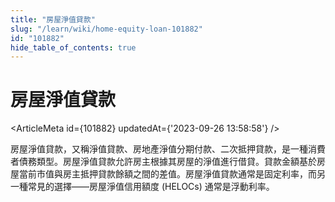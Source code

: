 ```yaml
---
title: "房屋淨值貸款"
slug: "/learn/wiki/home-equity-loan-101882"
id: "101882"
hide_table_of_contents: true
---
```



# 房屋淨值貸款

<ArticleMeta id={101882} updatedAt={'2023-09-26 13:58:58'} />
<div className='border-solid border-b border-t-0 my-4 border-[var(--ifm-color-gray-300)]' />

房屋淨值貸款，又稱淨值貸款、房地產淨值分期付款、二次抵押貸款，是一種消費者債務類型。房屋淨值貸款允許房主根據其房屋的淨值進行借貸。貸款金額基於房屋當前市值與房主抵押貸款餘額之間的差值。房屋淨值貸款通常是固定利率，而另一種常見的選擇——房屋淨值信用額度 (HELOCs) 通常是浮動利率。
